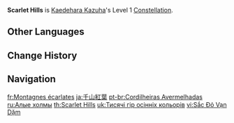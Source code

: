 {{Constellation Infobox
|image       = Constellation Scarlet Hills.png
|description = Decreases [[Chihayaburu]]'s CD by 10%.<br>Using [[Kazuha Slash]] resets the CD of Chihayaburu.
|level       = 1
|character   = Kaedehara Kazuha
|utility1    = Cooldown Reduction
|utility2    = Cooldown Reset
}}
'''Scarlet Hills''' is [[Kaedehara Kazuha]]'s Level 1 [[Constellation]].

==Other Languages==
{{Other Languages
|en      = Scarlet Hills
|zhs     = 千山红遍
|zhs_rm  = Qiān Shān Hóng Biàn
|zht     = 千山紅遍
|zht_rm  = Qiān Shān Hóng Biàn
|zh_tl   = Thousands of Mountains are Red
|ja      = 千山紅葉
|ja_rm   = Senzan Kouyou{{Assumed}}
|ja_tl   = Thousand Mountains Autumn Colors
|ko      = 붉게 물든 산
|ko_tl   = Red-dyed Mountain
|es      = Rubor de las montañas
|es_tl   = Blush of the Mountains
|fr      = Montagnes écarlates
|fr_tl   = Scarlet Mountains
|ru      = Алые холмы
|ru_tl   = Scarlet Hills
|th      = Scarlet Hills
|vi      = Sắc Đỏ Vạn Dặm
|vi_tl   = Thousand Miles of Red
|de      = Rot bedeckte Hügel
|de_tl   = Red-covered Hills
|id      = Scarlet Hills
|pt      = Cordilheiras Avermelhadas
|pt_tl   = 
|tr      = Kızıl Tepeler
|tr_tl   = Scarlet Hills
|it      = Colline scarlatte
|it_tl   = Scarlet Hills
}}

==Change History==
{{Change History|1.6}}

==Navigation==
{{Talent Navbox|Kaedehara Kazuha}}

[[fr:Montagnes écarlates]]
[[ja:千山紅葉]]
[[pt-br:Cordilheiras Avermelhadas]]
[[ru:Алые холмы]]
[[th:Scarlet Hills]]
[[uk:Тисячі гір осінніх кольорів]]
[[vi:Sắc Đỏ Vạn Dặm]]